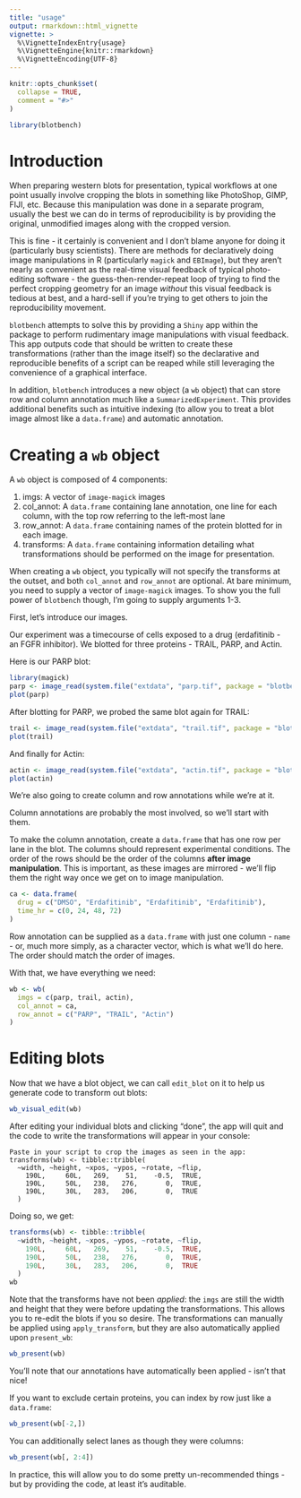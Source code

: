```yaml
---
title: "usage"
output: rmarkdown::html_vignette
vignette: >
  %\VignetteIndexEntry{usage}
  %\VignetteEngine{knitr::rmarkdown}
  %\VignetteEncoding{UTF-8}
---
```


```r
knitr::opts_chunk$set(
  collapse = TRUE,
  comment = "#>"
)
```

```r
library(blotbench)
```

# Introduction

When preparing western blots for presentation, typical workflows at one point usually involve cropping the blots in something like PhotoShop, GIMP, FIJI, etc. Because this manipulation was done in a separate program, usually the best we can do in terms of reproducibility is by providing the original, unmodified images along with the cropped version. 

This is fine - it certainly is convenient and I don't blame anyone for doing it (particularly busy scientists). There are methods for declaratively doing image manipulations in R (particularly `magick` and `EBImage`), but they aren't nearly as convenient as the real-time visual feedback of typical photo-editing software - the guess-then-render-repeat loop of trying to find the perfect cropping geometry for an image *without* this visual feedback is tedious at best, and a hard-sell if you're trying to get others to join the reproducibility movement.

`blotbench` attempts to solve this by providing a `Shiny` app within the package to perform rudimentary image manipulations with visual feedback. This app outputs code that should be written to create these transformations (rather than the image itself) so the declarative and reproducible benefits of a script can be reaped while still leveraging the convenience of a graphical interface.

In addition, `blotbench` introduces a new object (a `wb` object) that can store row and column annotation much like a `SummarizedExperiment`. This provides additional benefits such as intuitive indexing (to allow you to treat a blot image almost like a `data.frame`) and automatic annotation.

# Creating a `wb` object

A `wb` object is composed of 4 components:

1. imgs: A vector of `image-magick` images
2. col_annot: A `data.frame` containing lane annotation, one line for each column, with the top row referring to the left-most lane
3. row_annot: A `data.frame` containing names of the protein blotted for in each image. 
4. transforms: A `data.frame` containing information detailing what transformations should be performed on the image for presentation.

When creating a `wb` object, you typically will not specify the transforms at the outset, and both `col_annot` and `row_annot` are optional. At bare minimum, you need to supply a vector of `image-magick` images. To show you the full power of `blotbench` though, I'm going to supply arguments 1-3.

First, let's introduce our images.

Our experiment was a timecourse of cells exposed to a drug (erdafitinib - an FGFR inhibitor). We blotted for three proteins - TRAIL, PARP, and Actin.

Here is our PARP blot:

```r
library(magick)
parp <- image_read(system.file("extdata", "parp.tif", package = "blotbench"))
plot(parp)
```

After blotting for PARP, we probed the same blot again for TRAIL:

```r
trail <- image_read(system.file("extdata", "trail.tif", package = "blotbench"))
plot(trail)
```

And finally for Actin:

```r
actin <- image_read(system.file("extdata", "actin.tif", package = "blotbench"))
plot(actin)
```

We're also going to create column and row annotations while we're at it. 

Column annotations are probably the most involved, so we'll start with them.

To make the column annotation, create a `data.frame` that has one row per lane in the blot. The columns should represent experimental conditions. The order of the rows should be the order of the columns **after image manipulation**. This is important, as these images are mirrored - we'll flip them the right way once we get on to image manipulation.

```r
ca <- data.frame(
  drug = c("DMSO", "Erdafitinib", "Erdafitinib", "Erdafitinib"),
  time_hr = c(0, 24, 48, 72)
)
```

Row annotation can be supplied as a `data.frame` with just one column - `name` - or, much more simply, as a character vector, which is what we'll do here. The order should match the order of images.

With that, we have everything we need:

```r
wb <- wb(
  imgs = c(parp, trail, actin),
  col_annot = ca,
  row_annot = c("PARP", "TRAIL", "Actin")
)
```

# Editing blots

Now that we have a blot object, we can call `edit_blot` on it to help us generate code to transform out blots:

```r
wb_visual_edit(wb)
```

After editing your individual blots and clicking "done", the app will quit and the code to write the transformations will appear in your console:

```
Paste in your script to crop the images as seen in the app:
transforms(wb) <- tibble::tribble(
  ~width, ~height, ~xpos, ~ypos, ~rotate, ~flip,
    190L,     60L,   269,    51,    -0.5,  TRUE,
    190L,     50L,   238,   276,       0,  TRUE,
    190L,     30L,   283,   206,       0,  TRUE
  )
```

Doing so, we get:

```r
transforms(wb) <- tibble::tribble(
  ~width, ~height, ~xpos, ~ypos, ~rotate, ~flip,
    190L,     60L,   269,    51,    -0.5,  TRUE,
    190L,     50L,   238,   276,       0,  TRUE,
    190L,     30L,   283,   206,       0,  TRUE
  )
wb
```

Note that the transforms have not been *applied*: the `imgs` are still the width and height that they were before updating the transformations. This allows you to re-edit the blots if you so desire. The transformations can manually be applied using `apply_transform`, but they are also automatically applied upon `present_wb`:

```r
wb_present(wb)
```

You'll note that our annotations have automatically been applied - isn't that nice!

If you want to exclude certain proteins, you can index by row just like a `data.frame`:

```r
wb_present(wb[-2,])
```

You can additionally select lanes as though they were columns:

```r
wb_present(wb[, 2:4])
```

In practice, this will allow you to do some pretty un-recommended things - but by providing the code, at least it's auditable.
